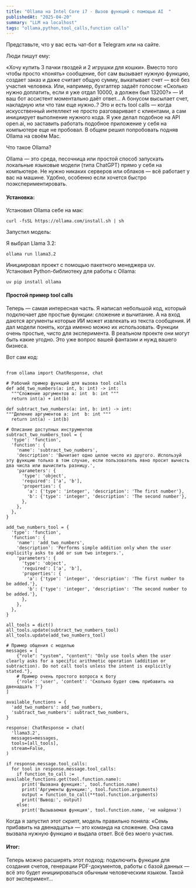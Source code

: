 ```yaml
---
title: "Ollama на Intel Core i7 - Вызов функций с помощью AI  "
publishedAt: "2025-04-20"
summary: "LLM на localhost"
tags: "ollama,python,tool_calls,function calls"
---
```




Представьте, что у вас есть чат-бот в Telegram или  на сайте. 

Люди пишут ему: 

«Хочу купить 3 пачки гвоздей и 2 игрушки для кошки». 
Вместо того чтобы просто «понять» сообщение, бот сам вызывает нужную функцию, создает заказ и 
даже считает общую сумму, выкатывает счет — всё без участия человека. 
Или, например, бухгалтер задаёт голосом: «Сколько нужно доплатить, если я уже отдал 10000, а должен был 13200?» — 
И ваш бот ассистент моментально даёт ответ... А бонусом высылает счет, накладную или что там еще нужно..?
Это и есть tool calls — когда искусственный интеллект не просто разговаривает с клиентами, а сам инициирует выполнение нужного кода. 
Я уже делал подобное на API open.ai, но заставить работать подобное приложение у себя на компьютере еще не пробовал. 
В общем решил попробовать подняв Ollama на своём Mac.

Что такое Ollama?


Ollama — это среда, песочница или простой способ запускать локальные языковые модели (типа ChatGPT) прямо у себя на компьютере. 
Не нужно никаких серверов или облаков — всё работает у вас на машине. Удобно, особенно если хочется быстро поэкспериментировать.


#### Установка:


Установил Ollama себе на мак:

```
curl -fsSL https://ollama.com/install.sh | sh
```
Запустил модель:

Я выбрал Llama 3.2:

```
ollama run llama3.2

```

Инициировал проект с помощью пакетного менеджера uv.  
Установил Python-библиотеку для работы с Ollama:

```
uv pip install ollama
```
#### Простой пример tool calls

Теперь — самая интересная часть. Я написал небольшой код, который подключает две простые функции: сложение и вычитание. 
А на вход даются аргументы которые ИИ может извлекать из текста сообщения.
И дал модели понять, когда именно можно их использовать.
Функции очень простые, чисто для эксперимента. В реальном проекте они могут быть какие угодно. 
Это уже вопрос вашей фантазии и нужд вашего бизнеса.

Вот сам код:
```

from ollama import ChatResponse, chat

# Рабочий пример функций для вызова tool calls
def add_two_numbers(a: int, b: int) -> int:
  """Сложение аргументов a: int  b: int """  
  return int(a) + int(b)

def subtract_two_numbers(a: int, b: int) -> int:
"""Деление аргументов a: int  b: int """
  return int(a) - int(b)

# Описание доступных инструментов
subtract_two_numbers_tool = {
  'type': 'function',
  'function': {
    'name': 'subtract_two_numbers',
    'description': 'Вычитает одно целое число из другого. Используй эту функцию только в том случае, если пользователь явно просит вычесть два числа или вычислить разницу.',
    'parameters': {
      'type': 'object',
      'required': ['a', 'b'],
      'properties': {
        'a': {'type': 'integer', 'description': 'The first number'},
        'b': {'type': 'integer', 'description': 'The second number'},
      },
    },
  },
}

add_two_numbers_tool = {
  'type': 'function',
  'function': {
    'name': 'add_two_numbers',
    'description': 'Performs simple addition only when the user explicitly asks to add or sum two integers.',
    'parameters': {
      'type': 'object',
      'required': ['a', 'b'],
      'properties': {
        'a': {'type': 'integer', 'description': 'The first number to be added.'},
        'b': {'type': 'integer', 'description': 'The second number to be added.'},
      },
    },
  },
}

all_tools = dict()
all_tools.update(subtract_two_numbers_tool)
all_tools.update(add_two_numbers_tool)

# Пример общения с моделью
messages = [
    {"role": "system", "content": "Only use tools when the user clearly asks for a specific arithmetic operation (addition or subtraction). Do not call tools unless the intent is explicitly stated."},
    # Пример очень простого вопроса к боту
    {'role': 'user', 'content': 'Сколько будет семь прибавить на двенадцать ?'}
]

available_functions = {
  'add_two_numbers': add_two_numbers,
  'subtract_two_numbers': subtract_two_numbers,
}

response: ChatResponse = chat(
  'llama3.2',
  messages=messages,
  tools=[all_tools],
  stream=False,
)

if response.message.tool_calls:
  for tool in response.message.tool_calls:
    if function_to_call := available_functions.get(tool.function.name):
      print('Вызвана функция:', tool.function.name)
      print('Аргументы функции:', tool.function.arguments)
      output = function_to_call(**tool.function.arguments)
      print('Вывод:', output)
    else:
      print('Вызываемая функция', tool.function.name, 'не найдена')

```

Когда я запустил этот скрипт, модель правильно поняла: «Семь прибавить на двенадцать» — это команда на сложение. Она сама вызвала нужную функцию и выдала ответ. Всё без моего участия.

#### Итог:
Теперь можно расширять этот подход: подключить функции для создания счетов, генерации PDF-документов, работы с базой данных — всё это будет инициироваться обычным человеческим языком.
Такой вот эксперимент...
